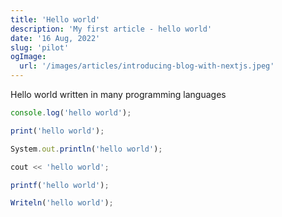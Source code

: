 ```yaml
---
title: 'Hello world'
description: 'My first article - hello world'
date: '16 Aug, 2022'
slug: 'pilot'
ogImage:
  url: '/images/articles/introducing-blog-with-nextjs.jpeg'
---
```


Hello world written in many programming languages

```ts
console.log('hello world');

print('hello world');

System.out.println('hello world');

cout << 'hello world';

printf('hello world');

Writeln('hello world');
```

